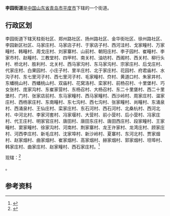 {{中国乡级行政区|37/02/83/002/000
| 电话区号 = 532
}}
'''李园街道'''是[[中华人民共和国|中国]][[山东省|山东省]][[青岛市|青岛市]][[平度市|平度市]]下辖的一个街道。

== 行政区划 ==

李园街道下辖天柱街社区、郑州路社区、扬州路社区、金华街社区、徐州路社区、李园新区社区、马家庄村、马家店子村、于家店子村、西河洼村、戈家疃村、万家疃村、韩疃村、周戈庄村、刘家寨村、山前村、朝阳庄村、李子园村、崔疃村、李家市村、赵疃村、三教堂村、四甲村、南关村、油坊村、西阁村、西关村、柳行头村、桥北村、胜利村、北关村、西马家沟村、东马家沟村、宗家庄村、后戈庄村、代家庄村、白果园村、小庄子村、里半庄村、北于家庄村、花园村、府君庙村、水沟子村、东七里河子村、西七里河子村、毛家疃村、夼村、黄道口村、朱家井村、东蟠桃山村、西蟠桃山村、双庙村、花窝洛村、栾家村、前杨召村、十里堡村、巧女张村、庞家沟村、东崔家营村、东杨召村、大杨召村、东二十里堡村、西二十里堡村、门村、张家店前村、东马家疃村、西马家疃村、西沙岭村、周家庄村、温家庄村、西杨家庄村、东南疃村、东七沟村、西七沟村、张家疃村、尚疃村、东涌泉村、西涌泉村、王仙庄村、栾家庄村、东石河村、西石河村、北桑杭村、西河北村、中河北村、李家河套村、冯家堰村、大营村、前小营村、后小营村、冯家庄村、代王庄村、明家官庄村、唐田村、唐田东庄村、唐田西庄村、段家疃村、王家疃村、窦家疃村、徐家沟村、河南村、荆家寨村、龙王许家村、龙湾庄村、顾家庄村、河西李庄村、新毛庄村、沈家埠村、新沙岭村、夏寨村、东河北村、贾家烟村、赵家烟村、曲家烟村、崔家烟村、高家烟村、赫家烟村、郭家烟村、坦埠村、韩家庄村、曲家庄村、赵家疃村、西石家庄村。<ref>{{Cite web|url=http://www.stats.gov.cn/tjsj/tjbz/tjyqhdmhcxhfdm/2015/37/02/83/370283002.html|title=统计用区划和城乡划分代码/山东省/青岛市/平度市/李园街道办事处|accessdate=2017-04-23|author=国家统计局|date=2015-09-30|publisher=|archive-date=2017-04-27|archive-url=https://web.archive.org/web/20170427095721/http://www.stats.gov.cn/tjsj/tjbz/tjyqhdmhcxhfdm/2015/37/02/83/370283002.html|dead-url=no}}</ref>

{{PAGENAMEBASE}}现辖：<ref>{{PRC admin/ref sgc|37/02/83/002/000}}</ref>

{{PRC admin/children|37/02/83/002/000}}。

==参考资料==
{{reflist}}

{{PRC admin/navcat|37/02/83/002/000}}